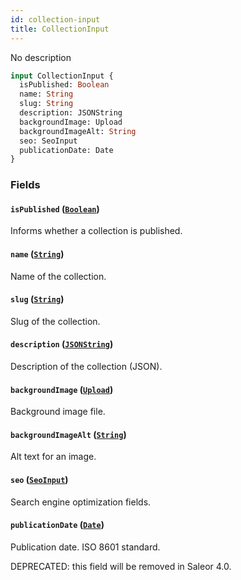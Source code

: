 ```yaml
---
id: collection-input
title: CollectionInput
---
```



No description

```graphql
input CollectionInput {
  isPublished: Boolean
  name: String
  slug: String
  description: JSONString
  backgroundImage: Upload
  backgroundImageAlt: String
  seo: SeoInput
  publicationDate: Date
}
```


### Fields

#### `isPublished` ([`Boolean`](../../../developer/api-reference/scalars/boolean))

Informs whether a collection is published.


#### `name` ([`String`](../../../developer/api-reference/scalars/string))

Name of the collection.


#### `slug` ([`String`](../../../developer/api-reference/scalars/string))

Slug of the collection.


#### `description` ([`JSONString`](../../../developer/api-reference/scalars/jsonstring))

Description of the collection (JSON).


#### `backgroundImage` ([`Upload`](../../../developer/api-reference/scalars/upload))

Background image file.


#### `backgroundImageAlt` ([`String`](../../../developer/api-reference/scalars/string))

Alt text for an image.


#### `seo` ([`SeoInput`](../../../developer/api-reference/inputs/seo-input))

Search engine optimization fields.


#### `publicationDate` ([`Date`](../../../developer/api-reference/scalars/date))

Publication date. ISO 8601 standard. 

DEPRECATED: this field will be removed in Saleor 4.0.




